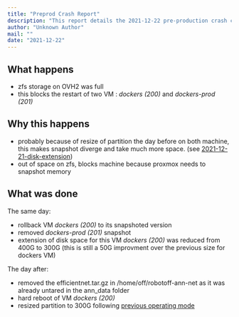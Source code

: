 ```yaml
---
title: "Preprod Crash Report"
description: "This report details the 2021-12-22 pre-production crash caused by full ZFS storage on OVH2, blocking VM restarts. It outlines the immediate actions taken, including rolling back and resizing disk space, to resolve the issue."
author: "Unknown Author"
mail: ""
date: "2021-12-22"
---
```


## What happens

* zfs storage on OVH2 was full
* this blocks the restart of two VM : *dockers (200)* and *dockers-prod (201)*

## Why this happens
* probably because of resize of partition the day before on both machine,
  this makes snapshot diverge and take much more space.
  (see [2021-12-21-disk-extension](/docs/Infra/reports/2021/2021-12-21-disk-extension))
* out of space on zfs, blocks machine because proxmox needs to snapshot memory

## What was done

The same day:

* rollback VM *dockers (200)* to its snapshoted version
* removed *dockers-prod (201)* snapshot
* extension of disk space for this VM *dockers (200)* was reduced from 400G to 300G (this is still a 50G improvment over the previous size for dockers VM)

The day after:

* removed the efficientnet.tar.gz in /home/off/robotoff-ann-net as it was already untared in the ann_data folder
* hard reboot of VM *dockers (200)*
* resized partition to 300G following [previous operating mode](/docs/Infra/reports/2021/2021-12-21-disk-extension)
